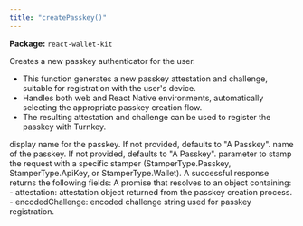 ```yaml
---
title: "createPasskey()"
---
```



<p><strong>Package:</strong> <code>react-wallet-kit</code></p>

<H3Bordered text="Overview" />

Creates a new passkey authenticator for the user.

<ul>
  <li>This function generates a new passkey attestation and challenge, suitable for registration with the user's device.</li>
  <li>Handles both web and React Native environments, automatically selecting the appropriate passkey creation flow.</li>
  <li>The resulting attestation and challenge can be used to register the passkey with Turnkey.</li>
</ul>

<H3Bordered text="Parameters" />

<ParamField body="params" type='object' required={false} path="params" >
  <Expandable title="params details">
    <NestedParam parentKey="params" childKey="displayName" type='string' required={false}>
display name for the passkey. If not provided, defaults to "A Passkey".
</NestedParam>
    <NestedParam parentKey="params" childKey="name" type='string' required={false}>
name of the passkey. If not provided, defaults to "A Passkey".
</NestedParam>
    <NestedParam parentKey="params" childKey="stampWith" type='StamperType' required={false}>
parameter to stamp the request with a specific stamper (StamperType.Passkey, StamperType.ApiKey, or StamperType.Wallet).
</NestedParam>
  </Expandable>
</ParamField>

<H3Bordered text="Response" />
A successful response returns the following fields:

<ResponseField name="returns" type="object" required={true}>
  A promise that resolves to an object containing:
  - attestation: attestation object returned from the passkey creation process.
  - encodedChallenge: encoded challenge string used for passkey registration.
  <Expandable title="return details">
    <NestedParam parentKey="returns" childKey="attestation" type='v1Attestation' required={true}></NestedParam>
    <NestedParam parentKey="returns" childKey="encodedChallenge" type='string' required={true}></NestedParam>
  </Expandable>
</ResponseField>
